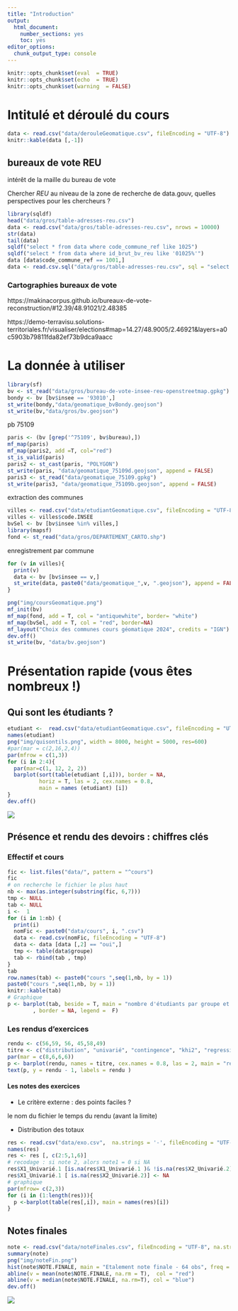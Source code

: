 ```yaml
---
title: "Introduction"
output:
  html_document:
    number_sections: yes
    toc: yes
editor_options:
  chunk_output_type: console
---
```


```r
knitr::opts_chunk$set(eval  = TRUE)
knitr::opts_chunk$set(echo  = TRUE)
knitr::opts_chunk$set(warning  = FALSE)
``` 


# Intitulé et déroulé du cours


```r
data <- read.csv("data/derouleGeomatique.csv", fileEncoding = "UTF-8")
knitr::kable(data [,-1])
```




## bureaux de vote REU

intérêt de la maille du bureau de vote

Chercher *REU* au niveau de la zone de recherche de data.gouv, quelles perspectives pour les chercheurs ?

```r
library(sqldf)
head("data/gros/table-adresses-reu.csv")
data <- read.csv("data/gros/table-adresses-reu.csv", nrows = 10000)
str(data)
tail(data)
sqldf("select * from data where code_commune_ref like 1025")
sqldf("select * from data where id_brut_bv_reu like '01025%'")
data [data$code_commune_ref == 1001,]
data <- read.csv.sql("data/gros/table-adresses-reu.csv", sql = "select * from file where code_commune_ref like 93010 " )
```


### Cartographies bureaux de vote


https://makinacorpus.github.io/bureaux-de-vote-reconstruction/#12.39/48.91021/2.48385

https://demo-terravisu.solutions-territoriales.fr/visualiser/elections#map=14.27/48.9005/2.46921&layers=a0c5903b79811fda82ef73b9dca9aacc


# La donnée à utiliser

```r
library(sf)
bv <- st_read("data/gros/bureau-de-vote-insee-reu-openstreetmap.gpkg")
bondy <- bv [bv$insee == '93010',]
st_write(bondy,"data/geomatique_bvBondy.geojson")
st_write(bv,"data/gros/bv.geojson")
```




pb 75109


```r
paris <- (bv [grep('^75109', bv$bureau),])
mf_map(paris)
mf_map(paris2, add =T, col="red")
st_is_valid(paris)
paris2 <- st_cast(paris, "POLYGON")
st_write(paris, "data/geomatique_75109d.geojson", append = FALSE)
paris3 <- st_read("data/geomatique_75109.gpkg")
st_write(paris3, "data/geomatique_75109b.geojson", append = FALSE)
```


extraction des communes

```r
villes <- read.csv("data/etudiantGeomatique.csv", fileEncoding = "UTF-8")
villes <- villes$code.INSEE
bvSel <- bv [bv$insee %in% villes,]
library(mapsf)
fond <- st_read("data/gros/DEPARTEMENT_CARTO.shp")
```

enregistrement par commune

```r
for (v in villes){
  print(v)
  data <- bv [bv$insee == v,]
  st_write(data, paste0("data/geomatique_",v, ".geojson"), append = FALSE)
}
```


```r
png("img/coursGeomatique.png")
mf_init(bv)
mf_map(fond, add = T, col = "antiquewhite", border= "white")
mf_map(bvSel, add = T, col = "red", border=NA)
mf_layout("Choix des communes cours géomatique 2024", credits = "IGN")
dev.off()
st_write(bv, "data/bv.geojson")
```


# Présentation rapide (vous êtes nombreux !)

## Qui sont les étudiants ?






```r
etudiant <-  read.csv("data/etudiantGeomatique.csv", fileEncoding = "UTF-8")
names(etudiant)
png("img/quisontils.png", width = 8000, height = 5000, res=600)
#par(mar = c(2,16,2,4))
par(mfrow = c(1,3))
for (i in 2:4){
  par(mar=c(1, 12, 2, 2))
  barplot(sort(table(etudiant [,i])), border = NA,
          horiz = T, las = 2, cex.names = 0.8, 
          main = names (etudiant) [i])
}
dev.off()
```


![](img/quisontils.png)


## Présence et rendu des devoirs : chiffres clés

### Effectif et cours

```r
fic <- list.files("data/", pattern = "^cours")
fic
# on recherche le fichier le plus haut
nb <- max(as.integer(substring(fic, 6,7)))
tmp <- NULL
tab <- NULL
i <-  1
for (i in 1:nb) {
  print(i)
  nomFic <- paste0("data/cours", i, ".csv")
  data <- read.csv(nomFic, fileEncoding = "UTF-8")
  data <- data [data [,2] == "oui",]
  tmp <- table(data$groupe)
  tab <- rbind(tab , tmp)
}
tab
row.names(tab) <- paste0("cours ",seq(1,nb, by = 1))
paste0("cours ",seq(1,nb, by = 1))
knitr::kable(tab)
# Graphique
p <- barplot(tab, beside = T, main = "nombre d'étudiants par groupe et par cours", xlab = "groupe", ylab = "nb", col = terrain.colors(nb) 
        , border = NA, legend =  F)

```





### Les rendus d'exercices



```r
rendu <- c(56,59, 56, 45,58,49)
titre <- c("distribution", "univarié", "contingence", "khi2", "regression", "1er script")
par(mar = c(8,6,6,6))
p <- barplot(rendu, names = titre, cex.names = 0.8, las = 2, main = "rendu devoirs (effectif 75 étudiants environ)", border = NA)
text(p, y = rendu - 1, labels = rendu )
```


#### Les notes des exercices


- Le critère externe : des points faciles ?

le nom du fichier
le temps du rendu (avant la limite)

- Distribution des totaux

```r
res <- read.csv("data/exo.csv",  na.strings = '-', fileEncoding = "UTF-8")
names(res)
res <- res [, c(2:5,1,6)]
# recodage : si note 2, alors note1 = 0 si NA
res$X1_Univarié.1 [is.na(res$X1_Univarié.1 )& !is.na(res$X2_Univarié.2)] <- 0
res$X1_Univarié.1 [ is.na(res$X2_Univarié.2)] <- NA
# graphique
par(mfrow= c(2,3))
for (i in (1:length(res))){
  p <-barplot(table(res[,i]), main = names(res)[i])
}
```




## Notes finales



```r
note <- read.csv("data/noteFinales.csv", fileEncoding = "UTF-8", na.strings = c("EN ATTENTE", "NA","-"), dec = ",")
summary(note)
png("img/noteFin.png")
hist(note$NOTE.FINALE, main = "Etalement note finale - 64 obs", freq = T, border = NA)
abline(v = mean(note$NOTE.FINALE, na.rm = T),  col = "red")
abline(v = median(note$NOTE.FINALE, na.rm=T), col = "blue")
dev.off()
```

![](img/noteFin.png)



